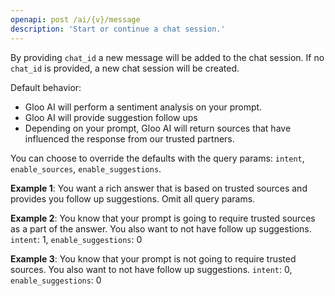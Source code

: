 ```yaml
---
openapi: post /ai/{v}/message
description: 'Start or continue a chat session.'
---
```


By providing `chat_id` a new message will be added to the chat session. If no `chat_id` is provided, a new chat session will be created.

Default behavior:
* Gloo AI will perform a sentiment analysis on your prompt.
* Gloo AI will provide suggestion follow ups
* Depending on your prompt, Gloo AI will return sources that have influenced the response from our trusted partners.

You can choose to override the defaults with the query params: `intent`, `enable_sources`, `enable_suggestions`.

**Example 1**:
You want a rich answer that is based on trusted sources and provides you follow up suggestions. Omit all query params.

**Example 2**:
You know that your prompt is going to require trusted sources as a part of the answer. You also want to not have follow up suggestions.
`intent`: 1, `enable_suggestions`: 0

**Example 3**:
You know that your prompt is not going to require trusted sources. You also want to not have follow up suggestions.
`intent`: 0, `enable_suggestions`: 0
